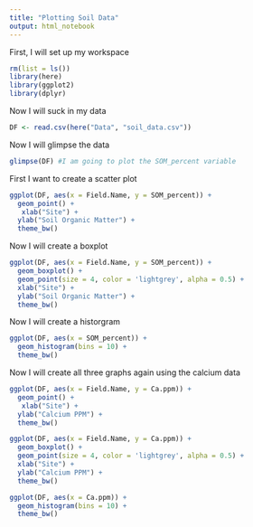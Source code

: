 ```yaml
---
title: "Plotting Soil Data"
output: html_notebook
---
```


First, I will set up my workspace
```r
rm(list = ls())
library(here)
library(ggplot2)
library(dplyr)
```

Now I will suck in my data
```r
DF <- read.csv(here("Data", "soil_data.csv"))
```

Now I will glimpse the data
```r
glimpse(DF) #I am going to plot the SOM_percent variable
```


First I want to create a scatter plot
```r
ggplot(DF, aes(x = Field.Name, y = SOM_percent)) +
  geom_point() +
   xlab("Site") + 
  ylab("Soil Organic Matter") +
  theme_bw()
```


Now I will create a boxplot
```r
ggplot(DF, aes(x = Field.Name, y = SOM_percent)) +
  geom_boxplot() +
  geom_point(size = 4, color = 'lightgrey', alpha = 0.5) + 
  xlab("Site") +
  ylab("Soil Organic Matter") +
  theme_bw()
```


Now I will create a historgram
```r
ggplot(DF, aes(x = SOM_percent)) +
  geom_histogram(bins = 10) +
  theme_bw()
```



Now I will create all three graphs again using the calcium data 

```r
ggplot(DF, aes(x = Field.Name, y = Ca.ppm)) +
  geom_point() +
   xlab("Site") + 
  ylab("Calcium PPM") +
  theme_bw()
```

```r
ggplot(DF, aes(x = Field.Name, y = Ca.ppm)) +
  geom_boxplot() +
  geom_point(size = 4, color = 'lightgrey', alpha = 0.5) + 
  xlab("Site") +
  ylab("Calcium PPM") +
  theme_bw()
```


```r
ggplot(DF, aes(x = Ca.ppm)) +
  geom_histogram(bins = 10) +
  theme_bw()
```







